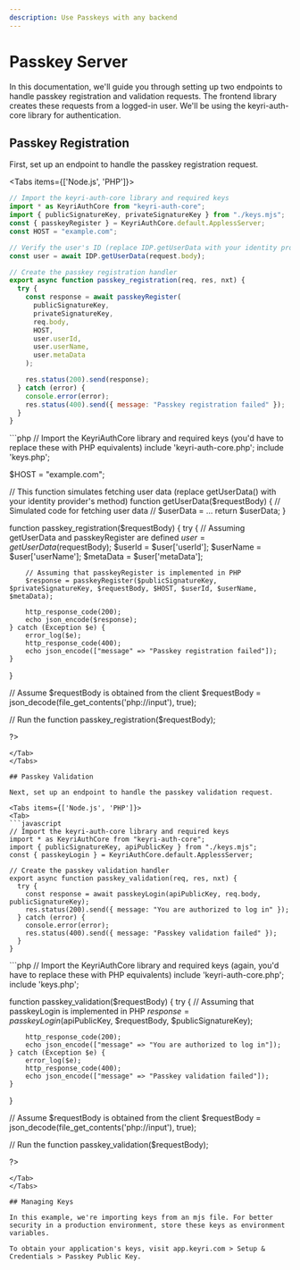 ```yaml
---
description: Use Passkeys with any backend
---
```



# Passkey Server

In this documentation, we'll guide you through setting up two endpoints to handle passkey registration and validation requests. The frontend library creates these requests from a logged-in user. We'll be using the keyri-auth-core library for authentication.

## Passkey Registration

First, set up an endpoint to handle the passkey registration request.

<Tabs items={['Node.js', 'PHP']}>
<Tab>
```javascript
// Import the keyri-auth-core library and required keys
import * as KeyriAuthCore from "keyri-auth-core";
import { publicSignatureKey, privateSignatureKey } from "./keys.mjs";
const { passkeyRegister } = KeyriAuthCore.default.ApplessServer;
const HOST = "example.com";

// Verify the user's ID (replace IDP.getUserData with your identity provider's method)
const user = await IDP.getUserData(request.body);

// Create the passkey registration handler
export async function passkey_registration(req, res, nxt) {
  try {
    const response = await passkeyRegister(
      publicSignatureKey,
      privateSignatureKey,
      req.body,
      HOST,
      user.userId,
      user.userName,
      user.metaData
    );

    res.status(200).send(response);
  } catch (error) {
    console.error(error);
    res.status(400).send({ message: "Passkey registration failed" });
  }
}
```
</Tab>
<Tab>
```php
<?php

// Import the KeyriAuthCore library and required keys (you'd have to replace these with PHP equivalents)
include 'keyri-auth-core.php';
include 'keys.php';

$HOST = "example.com";

// This function simulates fetching user data (replace getUserData() with your identity provider's method)
function getUserData($requestBody) {
    // Simulated code for fetching user data
    // $userData = ...
    return $userData;
}

function passkey_registration($requestBody) {
    try {
        // Assuming getUserData and passkeyRegister are defined
        $user = getUserData($requestBody);
        $userId = $user['userId'];
        $userName = $user['userName'];
        $metaData = $user['metaData'];
        
        // Assuming that passkeyRegister is implemented in PHP
        $response = passkeyRegister($publicSignatureKey, $privateSignatureKey, $requestBody, $HOST, $userId, $userName, $metaData);

        http_response_code(200);
        echo json_encode($response);
    } catch (Exception $e) {
        error_log($e);
        http_response_code(400);
        echo json_encode(["message" => "Passkey registration failed"]);
    }
}

// Assume $requestBody is obtained from the client
$requestBody = json_decode(file_get_contents('php://input'), true);

// Run the function
passkey_registration($requestBody);

?>
```
</Tab>
</Tabs>

## Passkey Validation

Next, set up an endpoint to handle the passkey validation request.

<Tabs items={['Node.js', 'PHP']}>
<Tab>
```javascript
// Import the keyri-auth-core library and required keys
import * as KeyriAuthCore from "keyri-auth-core";
import { publicSignatureKey, apiPublicKey } from "./keys.mjs";
const { passkeyLogin } = KeyriAuthCore.default.ApplessServer;

// Create the passkey validation handler
export async function passkey_validation(req, res, nxt) {
  try {
    const response = await passkeyLogin(apiPublicKey, req.body, publicSignatureKey);
    res.status(200).send({ message: "You are authorized to log in" });
  } catch (error) {
    console.error(error);
    res.status(400).send({ message: "Passkey validation failed" });
  }
}
```
</Tab>
<Tab>
```php
<?php

// Import the KeyriAuthCore library and required keys (again, you'd have to replace these with PHP equivalents)
include 'keyri-auth-core.php';
include 'keys.php';

function passkey_validation($requestBody) {
    try {
        // Assuming that passkeyLogin is implemented in PHP
        $response = passkeyLogin($apiPublicKey, $requestBody, $publicSignatureKey);
        
        http_response_code(200);
        echo json_encode(["message" => "You are authorized to log in"]);
    } catch (Exception $e) {
        error_log($e);
        http_response_code(400);
        echo json_encode(["message" => "Passkey validation failed"]);
    }
}

// Assume $requestBody is obtained from the client
$requestBody = json_decode(file_get_contents('php://input'), true);

// Run the function
passkey_validation($requestBody);

?>
```
</Tab>
</Tabs>

## Managing Keys

In this example, we're importing keys from an mjs file. For better security in a production environment, store these keys as environment variables.

To obtain your application's keys, visit app.keyri.com > Setup & Credentials > Passkey Public Key. 